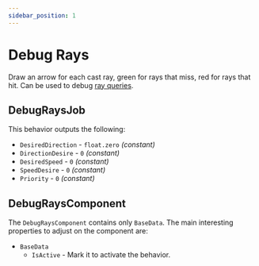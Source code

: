 ```yaml
---
sidebar_position: 1
---
```



# Debug Rays

Draw an arrow for each cast ray, green for rays that miss, red for rays that hit. Can be used to debug [ray queries](/docs/documentation-core/queries/ray_queries/overview).


## DebugRaysJob

This behavior outputs the following: 
- `DesiredDirection` - `float.zero` *(constant)*
- `DirectionDesire` - `0` *(constant)*
- `DesiredSpeed` - `0` *(constant)*
- `SpeedDesire` - `0` *(constant)*
- `Priority` -  `0` *(constant)*

## DebugRaysComponent

The `DebugRaysComponent` contains only `BaseData`. The main interesting properties to adjust on the component are:

- `BaseData`
    - `IsActive` - Mark it to activate the behavior.